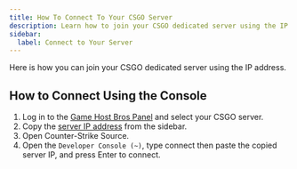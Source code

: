 ```yaml
---
title: How To Connect To Your CSGO Server
description: Learn how to join your CSGO dedicated server using the IP address.
sidebar:
  label: Connect to Your Server
---
```


Here is how you can join your CSGO dedicated server using the IP address.

## How to Connect Using the Console

1. Log in to the [Game Host Bros Panel](https://panel.gamehostbros.com/) and select your CSGO server.
2. Copy the [server IP address](https://www.youtube.com/watch?v=Ap7DtDF-wYg) from the sidebar.
3. Open Counter-Strike Source.
4. Open the `Developer Console (~)`, type connect then paste the copied server IP, and press Enter to connect.